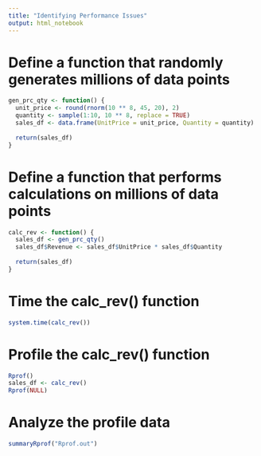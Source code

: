 ---
title: "Identifying Performance Issues"
output: html_notebook
---

# Define a function that randomly generates millions of data points
```{r}
gen_prc_qty <- function() {
  unit_price <- round(rnorm(10 ** 8, 45, 20), 2)
  quantity <- sample(1:10, 10 ** 8, replace = TRUE)
  sales_df <- data.frame(UnitPrice = unit_price, Quantity = quantity)
  
  return(sales_df)
}
```
# Define a function that performs calculations on millions of data points
```{r}
calc_rev <- function() {
  sales_df <- gen_prc_qty()
  sales_df$Revenue <- sales_df$UnitPrice * sales_df$Quantity
  
  return(sales_df)
}
```
# Time the calc_rev() function
```{r}
system.time(calc_rev())
```
# Profile the calc_rev() function
```{r}
Rprof()
sales_df <- calc_rev()
Rprof(NULL)
```
# Analyze the profile data
```{r}
summaryRprof("Rprof.out")
```